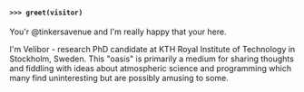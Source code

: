 #### `>>> greet(visitor)`

You'r @tinkersavenue and I'm really happy that your here.

I'm Velibor - research PhD candidate at KTH Royal Institute of Technology in
Stockholm, Sweden. This "oasis" is primarily a medium for sharing thoughts and
fiddling with ideas about atmospheric science and programming which many find
uninteresting but are possibly amusing to some.
